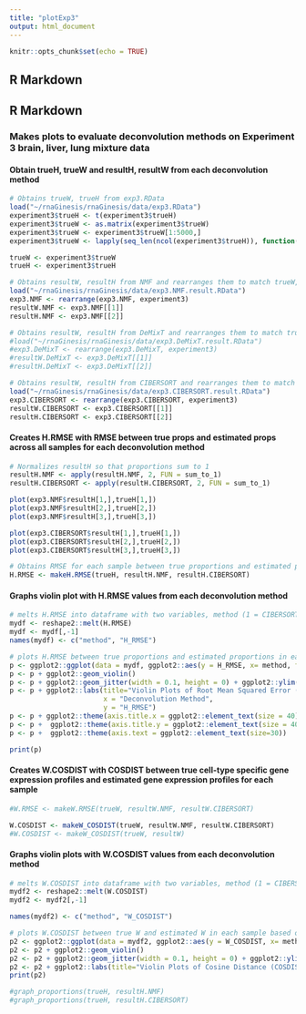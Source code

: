 ```yaml
---
title: "plotExp3"
output: html_document
---
```


```r
knitr::opts_chunk$set(echo = TRUE)
```

## R Markdown

## R Markdown

### Makes plots to evaluate deconvolution methods on Experiment 3 brain, liver, lung mixture data

#### Obtain trueH, trueW and resultH, resultW from each deconvolution method
```r
# Obtains trueW, trueH from exp3.RData
load("~/rnaGinesis/rnaGinesis/data/exp3.RData")
experiment3$trueH <- t(experiment3$trueH)
experiment3$trueW <- as.matrix(experiment3$trueW)
experiment3$trueW <- experiment3$trueW[1:5000,]
experiment3$trueW <- lapply(seq_len(ncol(experiment3$trueH)), function(X) experiment3$trueW)

trueW <- experiment3$trueW
trueH <- experiment3$trueH

# Obtains resultW, resultH from NMF and rearranges them to match trueW, trueH ordering
load("~/rnaGinesis/rnaGinesis/data/exp3.NMF.result.RData")
exp3.NMF <- rearrange(exp3.NMF, experiment3)
resultW.NMF <- exp3.NMF[[1]]
resultH.NMF <- exp3.NMF[[2]]

# Obtains resultW, resultH from DeMixT and rearranges them to match trueW, trueH ordering
#load("~/rnaGinesis/rnaGinesis/data/exp3.DeMixT.result.RData")
#exp3.DeMixT <- rearrange(exp3.DeMixT, experiment3)
#resultW.DeMixT <- exp3.DeMixT[[1]]
#resultH.DeMixT <- exp3.DeMixT[[2]]

# Obtains resultW, resultH from CIBERSORT and rearranges them to match trueW, trueH ordering
load("~/rnaGinesis/rnaGinesis/data/exp3.CIBERSORT.result.RData")
exp3.CIBERSORT <- rearrange(exp3.CIBERSORT, experiment3)
resultW.CIBERSORT <- exp3.CIBERSORT[[1]]
resultH.CIBERSORT <- exp3.CIBERSORT[[2]]
```

#### Creates H.RMSE with RMSE between true props and estimated props across all samples for each deconvolution method
```r
# Normalizes resultH so that proportions sum to 1
resultH.NMF <- apply(resultH.NMF, 2, FUN = sum_to_1)
resultH.CIBERSORT <- apply(resultH.CIBERSORT, 2, FUN = sum_to_1)

plot(exp3.NMF$resultH[1,],trueH[1,])
plot(exp3.NMF$resultH[2,],trueH[2,])
plot(exp3.NMF$resultH[3,],trueH[3,])

plot(exp3.CIBERSORT$resultH[1,],trueH[1,])
plot(exp3.CIBERSORT$resultH[2,],trueH[2,])
plot(exp3.CIBERSORT$resultH[3,],trueH[3,])

# Obtains RMSE for each sample between true proportions and estimated proportions
H.RMSE <- makeH.RMSE(trueH, resultH.NMF, resultH.CIBERSORT)
```

#### Graphs violin plot with H.RMSE values from each deconvolution method
```r
# melts H.RMSE into dataframe with two variables, method (1 = CIBERSORT, 2 = NMF) and H.RMSE across all samples for each deconvolution method 
mydf <- reshape2::melt(H.RMSE)
mydf <- mydf[,-1]
names(mydf) <- c("method", "H_RMSE") 

# plots H.RMSE between true proportions and estimated proportions in each sample based on deconvolution method
p <- ggplot2::ggplot(data = mydf, ggplot2::aes(y = H_RMSE, x= method, fill = method))
p <- p + ggplot2::geom_violin()
p <- p + ggplot2::geom_jitter(width = 0.1, height = 0) + ggplot2::ylim(0,1) 
p <- p + ggplot2::labs(title="Violin Plots of Root Mean Squared Error (RMSE) for Proportions",
                       x = "Deconvolution Method",
                       y = "H_RMSE")
p <- p + ggplot2::theme(axis.title.x = ggplot2::element_text(size = 40)) 
p <- p +  ggplot2::theme(axis.title.y = ggplot2::element_text(size = 40)) 
p <- p +  ggplot2::theme(axis.text = ggplot2::element_text(size=30))

print(p)
```

#### Creates W.COSDIST with COSDIST between true cell-type specific gene expression profiles and estimated gene expression profiles for each sample
```r
#W.RMSE <- makeW.RMSE(trueW, resultW.NMF, resultW.CIBERSORT)

W.COSDIST <- makeW_COSDIST(trueW, resultW.NMF, resultW.CIBERSORT)
#W.COSDIST <- makeW_COSDIST(trueW, resultW)
```

#### Graphs violin plots with W.COSDIST values from each deconvolution method
```r
# melts W.COSDIST into dataframe with two variables, method (1 = CIBERSORT, 2 = NMF) and W.COSDIST across all samples for each deconvolution method 
mydf2 <- reshape2::melt(W.COSDIST)
mydf2 <- mydf2[,-1]

names(mydf2) <- c("method", "W_COSDIST") 

# plots W.COSDIST between true W and estimated W in each sample based on deconvolution method
p2 <- ggplot2::ggplot(data = mydf2, ggplot2::aes(y = W_COSDIST, x= method, fill = method))
p2 <- p2 + ggplot2::geom_violin()
p2 <- p2 + ggplot2::geom_jitter(width = 0.1, height = 0) + ggplot2::ylim(0,1) 
p2 <- p2 + ggplot2::labs(title="Violin Plots of Cosine Distance (COSDIST) for Gene Expression",x = "Deconvolution Method", y = "W_COSDIST") + ggplot2::theme(axis.title.x = ggplot2::element_text(size = 40)) + ggplot2::theme(axis.title.y = ggplot2::element_text(size = 40)) + ggplot2::theme(axis.text=ggplot2::element_text(size=30))
print(p2)
```

```r
#graph_proportions(trueH, resultH.NMF)
#graph_proportions(trueH, resultH.CIBERSORT)
```

